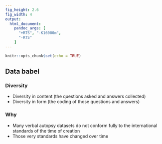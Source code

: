 ```yaml
---
fig_height: 2.6
fig_width: 4
output:
  html_document:
    pandoc_args: [
      "+RTS", "-K16000m",
      "-RTS"
    ]
---
```


```r
knitr::opts_chunk$set(echo = TRUE)
```


## Data babel

### Diversity 

- Diversity in content (the questions asked and answers collected)
- Diversity in form (the coding of those questions and answers)

### Why

- Many verbal autopsy datasets do not conform fully to the international standards of the time of creation
- Those very standards have changed over time


